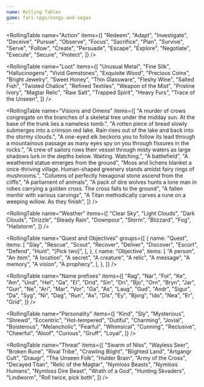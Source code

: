 ```yaml
---
name: Rolling Tables
game: fari-rpgs/songs-and-sagas
---
```


<Columns>
  <RollingTable
  name="Themes"
  items={[
    "Wealth",
    "Poverty",
    "Water",
    "Flame",
    "Family",
    "Friendship",
    "Material",
    "Spirit",
    "Journey",
    "Settle",
    "Gift",
    "Loss",
    "Joy",
    "Misery",
    "Honor",
    "Downfall",
    "Need",
    "Lack",
    "Harvest",
    "Drought",
    "Tree",
    "Rocks",
    "Fruit",
    "Labor",
    "Goal",
    "Consequence",
    "Man",
    "Gods",
    "Day",
    "Night",
    "Heritage",
    "Birthright",
    "Forgiveness",
    "Revenge",
    "Mystery",
    "Scriptures",
    "Freedom",
    "Survival",
    "Tradition",
    "Legacy",
  ]}
/>

<RollingTable
  name="Action"
  items={[
    "Redeem",
    "Adapt",
    "Investigate",
    "Deceive",
    "Pursue",
    "Observe",
    "Focus",
    "Sacrifice",
    "Plan",
    "Survive",
    "Serve",
    "Follow",
    "Create",
    "Persuade",
    "Escape",
    "Explore",
    "Negotiate",
    "Execute",
    "Secure",
    "Protect",
  ]}
/>
</Columns>

<RollingTable
  name="Loot"
  items={[
    "Unusual Metal",
    "Fine Silk",
    "Hallucinogens",
    "Vivid Gemstones",
    "Exquisite Wood",
    "Precious Coins",
    "Bright Jewelry",
    "Sweet Honey",
    "Thin Glassware",
    "Fleshy Wine",
    "Salted Fish",
    "Twisted Chalice",
    "Refined Textiles",
    "Weapon of the Mist",
    "Pristine Ivory",
    "Magtar Relic",
    "Raw Salt",
    "Trapped Spirit",
    "Heavy Furs",
    "Trace of the Unseen",
  ]}
/>

<RollingTable
  name="Visions and Omens"
  items={[
    "A murder of crows congregate on the branches of a skeletal tree under the midday sun. At the base of the trunk lies a nameless tomb.",
    "A rotten piece of bread slowly submerges into a crimson red lake. Rain rises out of the lake and back into the stormy clouds.",
    "A one-eyed elk beckons you to follow its lead through a mountainous passage as many eyes spy on you through fissures in the rocks.",
    "A crew of sailors rows their vessel through misty waters as large shadows lurk in the depths below. Waiting. Watching.",
    "A battlefield",
    "A weathered statue emerges from the ground",
    "Moss and lichens blanket a once-thriving village. Human-shaped greenery stands amidst fairy rings of mushrooms.",
    "Columns of perfectly hexagonal stone ascend from the cliffs",
    "A parliament of animals",
    "A pack of dire wolves hunts a lone man in robes carrying a golden cross. The cross falls to the ground",
    "A fallen menhir with various carvings",
    "A Titan methodically carves a rune on a weeping willow. As they finish",
  ]}
/>

<RollingTable
  name="Weather"
  items={[
    "Clear Sky",
    "Light Clouds",
    "Dark Clouds",
    "Drizzle",
    "Steady Rain",
    "Downpour",
    "Storm",
    "Blizzard",
    "Fog",
    "Hailstorm",
  ]}
/>

<RollingTable
  name="Quest and Objectives"
  groups={[
    {
      name: "Quest",
      items: [
        "Slay",
        "Rescue",
        "Scout",
        "Recover",
        "Deliver",
        "Discover",
        "Escort",
        "Defend",
        "Hunt",
        "[Pick two]",
      ],
    },
    {
      name: "Objective",
      items: [
        "A person",
        "An item",
        "A location",
        "A secret",
        "A creature",
        "A relic",
        "A message",
        "A memory",
        "A vision",
        "A prophecy",
      ],
    },
  ]}
/>

<RollingTable
  name="Name prefixes"
  items={[
    "Rag",
    "Nar",
    "Fol",
    "Ke",
    "Am",
    "Und",
    "Hel",
    "Ga",
    "El",
    "Drid",
    "Sin",
    "Dri",
    "Bjo",
    "Orn",
    "Bryn",
    "Jar",
    "Gun",
    "Ne",
    "Ari",
    "Mar",
    "Vor",
    "Ga",
    "As",
    "Laug",
    "Gud",
    "Andr",
    "Sigur",
    "Da",
    "Syg",
    "Ni",
    "Dag",
    "Run",
    "As",
    "Dis",
    "Ey",
    "Bjorg",
    "Ido",
    "Nea",
    "Er",
    "Grid",
  ]}
/>

<RollingTable
  name="Personality"
  items={[
    "Kind",
    "Sly",
    "Mysterious",
    "Shrewd",
    "Eccentric",
    "Hot-tempered",
    "Dutiful",
    "Charming",
    "Jovial",
    "Boisterous",
    "Melancholic",
    "Fearful",
    "Whimsical",
    "Cunning",
    "Reclusive",
    "Cheerful",
    "Aloof",
    "Curious",
    "Gruff",
    "Loyal",
  ]}
/>

<RollingTable
  name="Threat"
  items={[
    "Swarm of Niss",
    "Wayless Seer",
    "Broken Rune",
    "Rival Tribe",
    "Crawling Blight",
    "Blighted Land",
    "Artgangr Cult",
    "Draugr",
    "The Unseen Folk",
    "Hulder Brain",
    "Army of the Cross",
    "Decayed Titan",
    "Relic of the Magtar",
    "Nymloss Beasts",
    "Nymloss Humans",
    "Nymloss Dire Beast",
    "Wrath of a God",
    "Hunting Skvaders",
    "Lindworm",
    "Roll twice, pick both",
  ]}
/>
